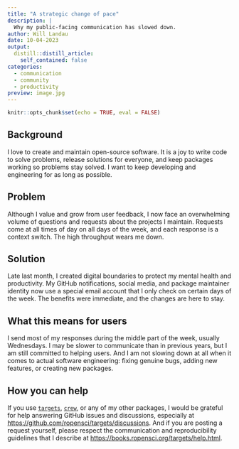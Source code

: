 ```yaml
---
title: "A strategic change of pace"
description: |
  Why my public-facing communication has slowed down.
author: Will Landau
date: 10-04-2023
output:
  distill::distill_article:
    self_contained: false
categories:
  - communication
  - community
  - productivity
preview: image.jpg
---
```


```r
knitr::opts_chunk$set(echo = TRUE, eval = FALSE)
```

## Background

I love to create and maintain open-source software. It is a joy to write code to solve problems, release solutions for everyone, and keep packages working so problems stay solved. I want to keep developing and engineering for as long as possible.

## Problem

Although I value and grow from user feedback, I now face an overwhelming volume of questions and requests about the projects I maintain. Requests come at all times of day on all days of the week, and each response is a context switch. The high throughput wears me down.

## Solution

Late last month, I created digital boundaries to protect my mental health and productivity. My GitHub notifications, social media, and package maintainer identity now use a special email account that I only check on certain days of the week. The benefits were immediate, and the changes are here to stay.

## What this means for users

I send most of my responses during the middle part of the week, usually Wednesdays. I may be slower to communicate than in previous years, but I am still committed to helping users. And I am not slowing down at all when it comes to actual software engineering: fixing genuine bugs, adding new features, or creating new packages.

## How you can help

If you use [`targets`](https://github.com/ropensci/targets), [`crew`](https://github.com/wlandau/crew), or any of my other packages, I would be grateful for help answering GitHub issues and discussions, especially at <https://github.com/ropensci/targets/discussions>. And if you are posting a request yourself, please respect the communication and reproducibility guidelines that I describe at <https://books.ropensci.org/targets/help.html>.
